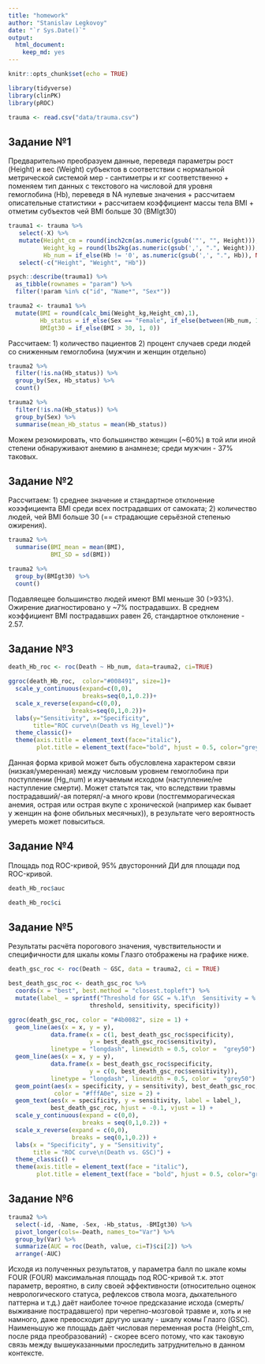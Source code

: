 ```yaml
---
title: "homework"
author: "Stanislav Legkovoy"
date: "`r Sys.Date()`"
output: 
  html_document: 
    keep_md: yes
---
```


```r
knitr::opts_chunk$set(echo = TRUE)
```

```r
library(tidyverse)
library(clinPK)
library(pROC)
```

```r
trauma <- read.csv("data/trauma.csv")
```

## Задание №1

Предварительно преобразуем данные, переведя параметры рост (Height) и вес (Weight) субъектов в соответствии с нормальной метрической системой мер - сантиметры и кг соответственно
  + поменяем тип данных с текстового на числовой для уровня гемоглобина (Hb), переведя в NA нулевые значения
  + рассчитаем описательные статистики
  + рассчитаем коэффициент массы тела BMI
  + отметим субъектов чей BMI больше 30 (BMIgt30)

```r

trauma1 <- trauma %>% 
   select(-X) %>% 
   mutate(Height_cm = round(inch2cm(as.numeric(gsub('"', "", Height))),1),
          Weight_kg = round(lbs2kg(as.numeric(gsub(',', ".", Weight))),1),
          Hb_num = if_else(Hb != '0', as.numeric(gsub(',', ".", Hb)), NA_integer_)) %>% 
   select(-c("Height", "Weight", "Hb"))

psych::describe(trauma1) %>% 
  as_tibble(rownames = "param") %>% 
  filter(!param %in% c("id", "Name*", "Sex*"))

trauma2 <- trauma1 %>% 
  mutate(BMI = round(calc_bmi(Weight_kg,Height_cm),1),
         Hb_status = if_else(Sex == "Female", if_else(between(Hb_num, 12, 14), 0, 1), if_else(between(Hb_num, 13.5, 16), 0, 1)),
         BMIgt30 = if_else(BMI > 30, 1, 0)) 
```

Рассчитаем: 
  1) количество пациентов
  2) процент случаев среди людей 
со сниженным гемоглобина (мужчин и женщин отдельно)

```r

trauma2 %>% 
  filter(!is.na(Hb_status)) %>% 
  group_by(Sex, Hb_status) %>% 
  count()

trauma2 %>% 
  filter(!is.na(Hb_status)) %>% 
  group_by(Sex) %>% 
  summarise(mean_Hb_status = mean(Hb_status))
```
Можем резюмировать, что большинство женщин (~60%) в той или иной степени обнаруживают анемию в анамнезе; среди мужчин - 37% таковых.

## Задание №2

Рассчитаем: 
  1) среднее значение и стандартное отклонение коээфициента BMI среди всех пострадавших от самоката; 
  2) количество людей, чей BMI больше 30 (== страдающие серьёзной степенью ожирения).

```r
trauma2 %>% 
  summarise(BMI_mean = mean(BMI), 
            BMI_SD = sd(BMI))

trauma2 %>% 
  group_by(BMIgt30) %>% 
  count()
```
Подавляещее большинство людей имеют BMI меньше 30 (>93%). Ожирение диагностировано у ~7% пострадавших.
В среднем коэффициент BMI пострадавших равен 26, стандартное отклонение - 2.57.

## Задание №3

```r

death_Hb_roc <- roc(Death ~ Hb_num, data=trauma2, ci=TRUE)

ggroc(death_Hb_roc,  color="#008491", size=1)+
  scale_y_continuous(expand=c(0,0),
                     breaks=seq(0,1,0.2))+
  scale_x_reverse(expand=c(0,0),
                  breaks=seq(0,1,0.2))+
  labs(y="Sensitivity", x="Specificity",
       title="ROC curve\n(Death vs Hg_level)")+
  theme_classic()+
  theme(axis.title = element_text(face="italic"),
        plot.title = element_text(face="bold", hjust = 0.5, color="grey40"))
```

Данная форма кривой может быть обусловлена характером связи (низкая/умеренная) между числовым уровнем гемоглобина при поступлении (Hg_num) и изучаемым исходом (наступление/не наступление смерти). Может статьтся так, что вследствии травмы пострадавший/-ая потерял/-а много крови (постгемморагическая анемия, острая или острая вкупе с хронической (например как бывает у женщин на фоне обильных месячных)), в результате чего вероятность умереть может повыситься.  

## Задание №4

Площадь под ROC-кривой, 95% двусторонний ДИ для площади под ROC-кривой.

```r

death_Hb_roc$auc

death_Hb_roc$ci

```

## Задание №5

Результаты расчёта порогового значения, чувствительности и специфичности для шкалы комы Глазго отображены на графике ниже. 

```r

death_gsc_roc <- roc(Death ~ GSC, data = trauma2, ci = TRUE)

best_death_gsc_roc <- death_gsc_roc %>% 
  coords(x = "best", best.method = "closest.topleft") %>%
  mutate(label_ = sprintf("Threshold for GSC = %.1f\n  Sensitivity = %.1f\n  Specificity = %.1f",
                       threshold, sensitivity, specificity))

ggroc(death_gsc_roc, color = "#4b0082", size = 1) +
  geom_line(aes(x = x, y = y),
            data.frame(x = c(1, best_death_gsc_roc$specificity),
                       y = best_death_gsc_roc$sensitivity),
            linetype = "longdash", linewidth = 0.5, color =  "grey50") +
  geom_line(aes(x = x, y = y),
            data.frame(x = best_death_gsc_roc$specificity,
                       y = c(0, best_death_gsc_roc$sensitivity)),
            linetype = "longdash", linewidth = 0.5, color =  "grey50") +
  geom_point(aes(x = specificity, y = sensitivity), best_death_gsc_roc,
             color = "#fffA0e", size = 2) +
  geom_text(aes(x = specificity, y = sensitivity, label = label_),
            best_death_gsc_roc, hjust = -0.1, vjust = 1) +
  scale_y_continuous(expand = c(0,0),
                     breaks = seq(0,1,0.2)) +
  scale_x_reverse(expand = c(0,0),
                  breaks = seq(0,1,0.2)) +
  labs(x = "Specificity", y = "Sensitivity",
       title = "ROC curve\n(Death vs. GSC)") +
  theme_classic() +
  theme(axis.title = element_text(face = "italic"),
        plot.title = element_text(face = "bold", hjust = 0.5, color="grey40"))

```

## Задание №6

```r

trauma2 %>% 
  select(-id, -Name, -Sex, -Hb_status, -BMIgt30) %>% 
  pivot_longer(cols=-Death, names_to="Var") %>% 
  group_by(Var) %>% 
  summarize(AUC = roc(Death, value, ci=T)$ci[2]) %>% 
  arrange(-AUC)

```
Исходя из полученных результатов, у параметра балл по шкале комы FOUR (FOUR) максимальная площадь под ROC-кривой т.к. этот параметр, вероятно, в силу своей эффективности (относительно оценок неврологического статуса, рефлексов ствола мозга, дыхательного паттерна и т.д.) даёт наиболее точное предсказание исхода (смерть/выживание пострадавшего) при черепно-мозговой травме и, хоть и не намного, даже превосходит другую шкалу - шкалу комы Глазго (GSC). Наименьшую же площадь даёт числовая переменная роста (Height_cm, после ряда преобразований) - скорее всего потому, что как таковую связь между вышеуказанными проследить затруднительно в данном контексте. 
